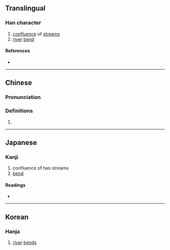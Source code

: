 {{character info/new}}
==Translingual==

===Han character===
{{Han char|rn=85|rad=水|as=04|sn=7|four=34127|canj=EOB|ids=⿰氵内}}

# [[confluence]] of [[stream]]s
# [[river]] [[bend]]

====References====
* {{Han ref|kx=0607.150|dkj=17157|dj=1001.020|hdz=31566.010|uh=6C6D|ud=27757|bh=CB55|bd=52053}}

----

==Chinese==
{{zh-forms}}

===Pronunciation===
{{zh-pron
|m=ruì
|c=jeoi6
|mc=y
|oc=y
|ma=
|cat=n
}}

===Definitions===
{{zh-hanzi}}

# {{rfdef|lang=zh}}

----

==Japanese==

===Kanji===
{{ja-kanji|grade=|rs=水04}}

# confluence of two streams
# [[bend]]

====Readings====
* {{ja-readings|on=[[ぜい]] (zei), [[ねい]] (nei), [[ぜつ]] (zetsu), [[ねち]] (nechi)|kun=[[ながれる]] (nagareru), [[みぎわ]] (migiwa)}}

----

==Korean==

===Hanja===
{{ko-hanja|hangeul=예|eumhun=|rv=ye|mr=ye|y=yey}}

# [[river]] [[bends]]